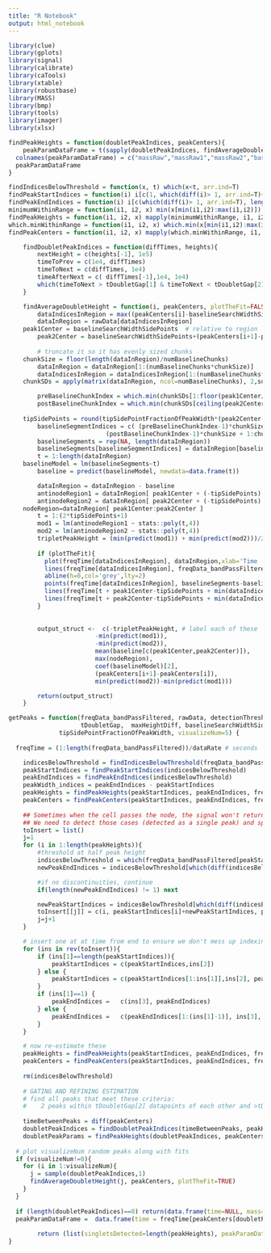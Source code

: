 ```yaml
---
title: "R Notebook"
output: html_notebook
---
```


```r
library(clue)     
library(gplots)
library(signal)
library(calibrate)
library(caTools)
library(xtable)
library(robustbase)
library(MASS)
library(bmp)
library(tools)
library(imager)
library(xlsx)
```

```r
findPeakHeights = function(doubletPeakIndices, peakCenters){
	peakParamDataFrame = t(sapply(doubletPeakIndices, findAverageDoubletHeight, peakCenters=peakCenters))
  colnames(peakParamDataFrame) = c("massRaw","massRaw1","massRaw2","baseline","nodeDev", "baselineSlope","gap","antinodeDifferenceRaw")
  peakParamDataFrame
}

findIndicesBelowThreshold = function(x, t) which(x<t, arr.ind=T)
findPeakStartIndices = function(i) i[c(1, which(diff(i)> 1, arr.ind=T)+1)]
findPeakEndIndices = function(i) i[c(which(diff(i)> 1, arr.ind=T), length(i))]
minimumWithinRange = function(i1, i2, x) min(x[min(i1,i2):max(i1,i2)])
findPeakHeights = function(i1, i2, x) mapply(minimumWithinRange, i1, i2, MoreArgs=list(x=x))
which.minWithinRange = function(i1, i2, x) which.min(x[min(i1,i2):max(i1,i2)])+min(i1,i2)-1
findPeakCenters = function(i1, i2, x) mapply(which.minWithinRange, i1, i2, MoreArgs=list(x=x))
```

```r

	findDoubletPeakIndices = function(diffTimes, heights){	
		nextHeight = c(heights[-1], 1e5)
		timeToPrev = c(1e4, diffTimes)
		timeToNext = c(diffTimes, 1e4)
		timeAfterNext = c( diffTimes[-1],1e4, 1e4)
		which(timeToNext > tDoubletGap[1] & timeToNext < tDoubletGap[2] & abs(heights-nextHeight) < maxHeightDiff)  
	}
```

```r
	findAverageDoubletHeight = function(i, peakCenters, plotTheFit=FALSE){
		dataIndicesInRegion = max((peakCenters[i]-baselineSearchWidthSidePoints),1) : min(peakCenters[i+1]+baselineSearchWidthSidePoints, length(rawData))
		dataInRegion = rawData[dataIndicesInRegion]
    peak1Center = baselineSearchWidthSidePoints  # relative to region
		peak2Center = baselineSearchWidthSidePoints+(peakCenters[i+1]-peakCenters[i])  # relative to region
		
		# truncate it so it has evenly sized chunks
    chunkSize = floor(length(dataInRegion)/numBaselineChunks)
		dataInRegion = dataInRegion[1:(numBaselineChunks*chunkSize)]
		dataIndicesInRegion = dataIndicesInRegion[1:(numBaselineChunks*chunkSize)]
    chunkSDs = apply(matrix(dataInRegion, ncol=numBaselineChunks), 2,sd)

		preBaselineChunkIndex = which.min(chunkSDs[1:floor(peak1Center/chunkSize)])
		postBaselineChunkIndex = which.min(chunkSDs[ceiling(peak2Center/chunkSize):length(chunkSDs)])+ceiling(peak2Center/chunkSize)-1
    
    tipSidePoints = round(tipSidePointFractionOfPeakWidth*(peak2Center-peak1Center))
		baselineSegmentIndices = c( (preBaselineChunkIndex-1)*chunkSize + 1:chunkSize, 
					  	   (postBaselineChunkIndex-1)*chunkSize + 1:chunkSize )
		baselineSegments = rep(NA, length(dataInRegion))
		baselineSegments[baselineSegmentIndices] = dataInRegion[baselineSegmentIndices]
		t = 1:length(dataInRegion)
    baselineModel = lm(baselineSegments~t)
		baseline = predict(baselineModel, newdata=data.frame(t))

		dataInRegion = dataInRegion - baseline
		antinodeRegion1 = dataInRegion[ peak1Center + (-tipSidePoints):tipSidePoints+1 ]
		antinodeRegion2 = dataInRegion[ peak2Center + (-tipSidePoints):tipSidePoints+1 ]
    nodeRegion=dataInRegion[ peak1Center:peak2Center ]
		t = 1:(2*tipSidePoints+1)
		mod1 = lm(antinodeRegion1 ~ stats::poly(t,4))
		mod2 = lm(antinodeRegion2 ~ stats::poly(t,4))
		tripletPeakHeight = (min(predict(mod1)) + min(predict(mod2)))/2
		
		if (plotTheFit){
		  plot(freqTime[dataIndicesInRegion], dataInRegion,xlab='Time (s)', ylab='buoy. mass (~pg)', cex=.7)
		  lines(freqTime[dataIndicesInRegion], freqData_bandPassFiltered[dataIndicesInRegion], col='red')
		  abline(h=0,col='grey',lty=2)
		  points(freqTime[dataIndicesInRegion], baselineSegments-baseline, col='blue')
		  lines(freqTime[t + peak1Center-tipSidePoints + min(dataIndicesInRegion) - 1], predict(mod1), col='green', lwd=2)
		  lines(freqTime[t + peak2Center-tipSidePoints + min(dataIndicesInRegion) - 1], predict(mod2), col='green', lwd=2)
		}
		
		
		output_struct <-  c(-tripletPeakHeight, # label each of these
                        -min(predict(mod1)), 
                        -min(predict(mod2)), 
                        mean(baseline[c(peak1Center,peak2Center)]), 
                        max(nodeRegion),
                        coef(baselineModel)[2],
                        (peakCenters[i+1]-peakCenters[i]),
                        min(predict(mod2))-min(predict(mod1)))

		return(output_struct)
	}	
```


```r
getPeaks = function(freqData_bandPassFiltered, rawData, detectionThreshold, 
                    tDoubletGap,  maxHeightDiff, baselineSearchWidthSidePoints, numBaselineChunks,
			  tipSidePointFractionOfPeakWidth, visualizeNum=5) {
	
  freqTime = (1:length(freqData_bandPassFiltered))/dataRate # seconds

	indicesBelowThreshold = findIndicesBelowThreshold(freqData_bandPassFiltered, t=detectionThreshold)
	peakStartIndices = findPeakStartIndices(indicesBelowThreshold)
	peakEndIndices = findPeakEndIndices(indicesBelowThreshold)
	peakWidth_indices = peakEndIndices - peakStartIndices
	peakHeights = findPeakHeights(peakStartIndices, peakEndIndices, freqData_bandPassFiltered)
	peakCenters = findPeakCenters(peakStartIndices, peakEndIndices, freqData_bandPassFiltered)	
	
	## Sometimes when the cell passes the node, the signal won't return to baseline.
	## We need to detect those cases (detected as a single peak) and split them into two peaks.
	toInsert = list()
	j=1
	for (i in 1:length(peakHeights)){
		#threshold at half peak height
		indicesBelowThreshold = which(freqData_bandPassFiltered[peakStartIndices[i]:peakEndIndices[i]] < 0.85*peakHeights[i])
		newPeakEndIndices = indicesBelowThreshold[which(diff(indicesBelowThreshold) > tDoubletGap[1])]

		#if no discontinuities, continue
		if(length(newPeakEndIndices) != 1) next

		newPeakStartIndices = indicesBelowThreshold[which(diff(indicesBelowThreshold) > tDoubletGap[1],arr.ind=T)+1]
		toInsert[[j]] = c(i, peakStartIndices[i]+newPeakStartIndices, peakStartIndices[i]+newPeakEndIndices)
		j=j+1
	}

	# insert one at at time from end to ensure we don't mess up indexing
	for (ins in rev(toInsert)){ 
		if (ins[1]==length(peakStartIndices)){ 
			peakStartIndices = c(peakStartIndices,ins[2])
		} else {
			peakStartIndices = c(peakStartIndices[1:ins[1]],ins[2], peakStartIndices[(ins[1]+1):length(peakStartIndices)])
		}
		if (ins[1]==1) {
			peakEndIndices =   c(ins[3], peakEndIndices)
		} else {
			peakEndIndices =   c(peakEndIndices[1:(ins[1]-1)], ins[3], peakEndIndices[ins[1]:length(peakEndIndices)])
		}
	}	

	# now re-estimate these	
	peakHeights = findPeakHeights(peakStartIndices, peakEndIndices, freqData_bandPassFiltered)
	peakCenters = findPeakCenters(peakStartIndices, peakEndIndices, freqData_bandPassFiltered)	
	
	rm(indicesBelowThreshold)
	
	# GATING AND REFINING ESTIMATION
	# find all peaks that meet these criteria:  
	#    2 peaks within tDoubletGap[2] datapoints of each other and >tDoubletGap[1] datapoints between them. 
	
	timeBetweenPeaks = diff(peakCenters)
	doubletPeakIndices = findDoubletPeakIndices(timeBetweenPeaks, peakHeights)  
	doubletPeakParams = findPeakHeights(doubletPeakIndices, peakCenters)
	
  # plot visualizeNum random peaks along with fits
  if (visualizeNum!=0){
    for (i in 1:visualizeNum){
      j = sample(doubletPeakIndices,1)
      findAverageDoubletHeight(j, peakCenters, plotTheFit=TRUE)
    }
  }
  
  if (length(doubletPeakIndices)==0) return(data.frame(time=NULL, mass=NULL)) # in case it's empty
  peakParamDataFrame =  data.frame(time = freqTime[peakCenters[doubletPeakIndices]]/3600,	doubletPeakParams)
  
        return (list(singletsDetected=length(peakHeights), peakParamDataFrame=peakParamDataFrame)) 
}
```



